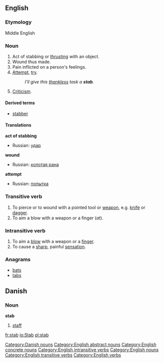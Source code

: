 ==English==

===Etymology===
Middle English

===Noun===
{{sb|{{PAGENAME}}|{{PAGENAME}}s}}

# Act of stabbing or [[thrust|thrusting]] with an object.
# Wound thus made.
# Pain inflicted on a person's feelings.
# [[attempt|Attempt]], [[try]].
#:''I'll give this [[thankless]] task a '''stab'''.''
# [[Criticism]].

====Derived terms====
* [[stabber]]

====Translations====
'''act of stabbing'''
{{top}}
{{mid}}
* Russian: [[удар]] {{m}}
{{bottom}}

'''wound'''
{{top}}
{{mid}}
* Russian: [[колотая рана]] {{f}}
{{bottom}}

'''attempt'''
{{top}}
{{mid}}
* Russian: [[попытка]] {{f}}
{{bottom}}

===Transitive verb===
{{regverb|'''to stab'''|'''stabs'''|'''stabbed'''|'''stabbing'''}}

# To pierce or to wound with a pointed tool or [[weapon]], e.g. [[knife]] or [[dagger]].
# To aim a blow with a weapon or a finger (''at'').

===Intransitive verb===
# To aim a [[blow]] with a weapon or a [[finger]].
# To cause a [[sharp]], painful [[sensation]].

===Anagrams===
*[[bats]]
*[[tabs]]

==Danish==
===Noun===
'''stab''' {{c}}

# [[staff]]

[[Category:Danish nouns]]
[[Category:English abstract nouns]]
[[Category:English concrete nouns]]
[[Category:English intransitive verbs]]
[[Category:English nouns]]
[[Category:English transitive verbs]]
[[Category:English verbs]]

[[fr:stab]]
[[io:Stab]]
[[pl:stab]]